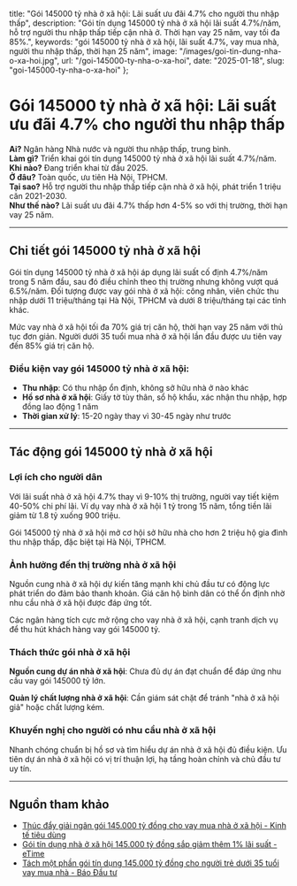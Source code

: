   title: "Gói 145000 tỷ nhà ở xã hội: Lãi suất ưu đãi 4.7% cho người thu nhập thấp",
  description: "Gói tín dụng 145000 tỷ nhà ở xã hội lãi suất 4.7%/năm, hỗ trợ người thu nhập thấp tiếp cận nhà ở. Thời hạn vay 25 năm, vay tối đa 85%.",
  keywords: "gói 145000 tỷ nhà ở xã hội, lãi suất 4.7%, vay mua nhà, người thu nhập thấp, thời hạn 25 năm",
  image: "/images/goi-tin-dung-nha-o-xa-hoi.jpg",
  url: "/goi-145000-ty-nha-o-xa-hoi",
  date: "2025-01-18",
  slug: "goi-145000-ty-nha-o-xa-hoi"
};

# Gói 145000 tỷ nhà ở xã hội: Lãi suất ưu đãi 4.7% cho người thu nhập thấp

**Ai?** Ngân hàng Nhà nước và người thu nhập thấp, trung bình.  
**Làm gì?** Triển khai gói tín dụng 145000 tỷ nhà ở xã hội lãi suất 4.7%/năm.  
**Khi nào?** Đang triển khai từ đầu 2025.  
**Ở đâu?** Toàn quốc, ưu tiên Hà Nội, TPHCM.  
**Tại sao?** Hỗ trợ người thu nhập thấp tiếp cận nhà ở xã hội, phát triển 1 triệu căn 2021-2030.  
**Như thế nào?** Lãi suất ưu đãi 4.7% thấp hơn 4-5% so với thị trường, thời hạn vay 25 năm.

---

## Chi tiết gói 145000 tỷ nhà ở xã hội

Gói tín dụng 145000 tỷ nhà ở xã hội áp dụng lãi suất cố định 4.7%/năm trong 5 năm đầu, sau đó điều chỉnh theo thị trường nhưng không vượt quá 6.5%/năm. Đối tượng được vay gói nhà ở xã hội: công nhân, viên chức thu nhập dưới 11 triệu/tháng tại Hà Nội, TPHCM và dưới 8 triệu/tháng tại các tỉnh khác.

Mức vay nhà ở xã hội tối đa 70% giá trị căn hộ, thời hạn vay 25 năm với thủ tục đơn giản. Người dưới 35 tuổi mua nhà ở xã hội lần đầu được ưu tiên vay đến 85% giá trị căn hộ.

### Điều kiện vay gói 145000 tỷ nhà ở xã hội:
- **Thu nhập**: Có thu nhập ổn định, không sở hữu nhà ở nào khác
- **Hồ sơ nhà ở xã hội**: Giấy tờ tùy thân, sổ hộ khẩu, xác nhận thu nhập, hợp đồng lao động 1 năm
- **Thời gian xử lý**: 15-20 ngày thay vì 30-45 ngày như trước

---

## Tác động gói 145000 tỷ nhà ở xã hội

### Lợi ích cho người dân
Với lãi suất nhà ở xã hội 4.7% thay vì 9-10% thị trường, người vay tiết kiệm 40-50% chi phí lãi. Ví dụ vay nhà ở xã hội 1 tỷ trong 15 năm, tổng tiền lãi giảm từ 1.8 tỷ xuống 900 triệu.

Gói 145000 tỷ nhà ở xã hội mở cơ hội sở hữu nhà cho hơn 2 triệu hộ gia đình thu nhập thấp, đặc biệt tại Hà Nội, TPHCM.

### Ảnh hưởng đến thị trường nhà ở xã hội
Nguồn cung nhà ở xã hội dự kiến tăng mạnh khi chủ đầu tư có động lực phát triển do đảm bảo thanh khoản. Giá căn hộ bình dân có thể ổn định nhờ nhu cầu nhà ở xã hội được đáp ứng tốt.

Các ngân hàng tích cực mở rộng cho vay nhà ở xã hội, cạnh tranh dịch vụ để thu hút khách hàng vay gói 145000 tỷ.

### Thách thức gói nhà ở xã hội
**Nguồn cung dự án nhà ở xã hội**: Chưa đủ dự án đạt chuẩn để đáp ứng nhu cầu vay gói 145000 tỷ lớn.

**Quản lý chất lượng nhà ở xã hội**: Cần giám sát chặt để tránh "nhà ở xã hội giả" hoặc chất lượng kém.

### Khuyến nghị cho người có nhu cầu nhà ở xã hội
Nhanh chóng chuẩn bị hồ sơ và tìm hiểu dự án nhà ở xã hội đủ điều kiện. Ưu tiên dự án nhà ở xã hội có vị trí thuận lợi, hạ tầng hoàn chỉnh và chủ đầu tư uy tín.

---

## Nguồn tham khảo

- [Thúc đẩy giải ngân gói 145.000 tỷ đồng cho vay mua nhà ở xã hội - Kinh tế tiêu dùng](https://kinhtetieudung.vn/thuc-day-giai-ngan-goi-145000-ty-dong-cho-vay-mua-nha-o-xa-hoi-a19055.html)
- [Gói tín dụng nhà ở xã hội 145.000 tỷ đồng sắp giảm thêm 1% lãi suất - eTime](https://etime.danviet.vn/goi-tin-dung-nha-o-xa-hoi-145000-ty-dong-sap-giam-them-1-lai-suat-d137354.html)
- [Tách một phần gói tín dụng 145.000 tỷ đồng cho người trẻ dưới 35 tuổi vay mua nhà - Báo Đầu tư](https://baodautu.vn/tach-mot-phan-goi-tin-dung-145000-ty-dong-cho-nguoi-tre-duoi-35-tuoi-vay-mua-nha-d249667.html) 